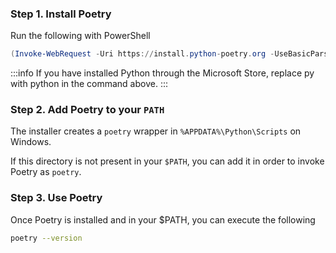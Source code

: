 ### Step 1. Install Poetry

Run the following with PowerShell

```powershell
(Invoke-WebRequest -Uri https://install.python-poetry.org -UseBasicParsing).Content | py -
```

:::info
If you have installed Python through the Microsoft Store, replace py with python in the command above.
:::

### Step 2. Add Poetry to your `PATH`

The installer creates a `poetry` wrapper in `%APPDATA%\Python\Scripts` on Windows.

If this directory is not present in your `$PATH`, you can add it in order to invoke Poetry as `poetry`.

### Step 3. Use Poetry

Once Poetry is installed and in your $PATH, you can execute the following

```bash
poetry --version
```
